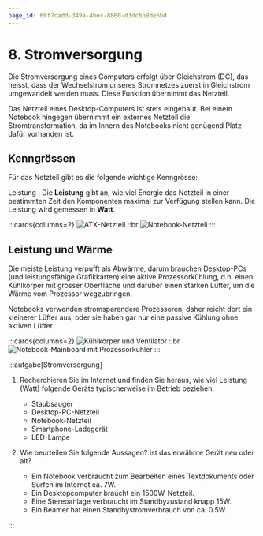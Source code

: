 ```yaml
---
page_id: 60f7cadd-349a-4bec-8860-d3dc6b9de6bd
---
```


# 8. Stromversorgung

Die Stromversorgung eines Computers erfolgt über Gleichstrom (DC), das heisst, dass der Wechselstrom unseres Stromnetzes zuerst in Gleichstrom umgewandelt werden muss. Diese Funktion übernimmt das Netzteil.

Das Netzteil eines Desktop-Computers ist stets eingebaut. Bei einem Notebook hingegen übernimmt ein externes Netzteil die Stromtransformation, da im Innern des Notebooks nicht genügend Platz dafür vorhanden ist.

## Kenngrössen

Für das Netzteil gibt es die folgende wichtige Kenngrösse:

Leistung
: Die **Leistung** gibt an, wie viel Energie das Netzteil in einer bestimmten Zeit den Komponenten maximal zur Verfügung stellen kann. Die Leistung wird gemessen in **Watt**.

:::cards{columns=2}
![ATX-Netzteil](images/08-atx.jpg)
::br
![Notebook-Netzteil](images/08-power-supply.jpg)
:::

## Leistung und Wärme

Die meiste Leistung verpufft als Abwärme, darum brauchen Desktop-PCs (und leistungsfähige Grafikkarten) eine aktive Prozessorkühlung, d.h. einen Kühlkörper mit grosser Oberfläche und darüber einen starken Lüfter, um die Wärme vom Prozessor wegzubringen.

Notebooks verwenden stromsparendere Prozessoren, daher reicht dort ein kleinerer Lüfter aus, oder sie haben gar nur eine passive Kühlung ohne aktiven Lüfter.

:::cards{columns=2}
![Kühlkörper und Ventilator](images/08-heatsink-fan.jpg)
::br
![Notebook-Mainboard mit Prozessorkühler](images/08-notebook-cooling.jpg)
:::

:::aufgabe[Stromversorgung]
<Answer type="state" id="2ab0c869-d189-48bb-9e3f-1f438870a37e" />

1. Recherchieren Sie im Internet und finden Sie heraus, wie viel Leistung (Watt) folgende Geräte typischerweise im Betrieb beziehen:
   - Staubsauger
   - Desktop-PC-Netzteil
   - Notebook-Netzteil
   - Smartphone-Ladegerät
   - LED-Lampe

   <Answer type="text" id="3a105b6b-5da9-455a-a654-ef1d86be9d0d" />

2. Wie beurteilen Sie folgende Aussagen? Ist das erwähnte Gerät neu oder alt?
   - Ein Notebook verbraucht zum Bearbeiten eines Textdokuments oder Surfen im Internet ca. 7W.
   - Ein Desktopcomputer braucht ein 1500W-Netzteil.
   - Eine Stereoanlage verbraucht im Standbyzustand knapp 15W.
   - Ein Beamer hat einen Standbystromverbrauch von ca. 0.5W.

   <Answer type="text" id="99af8549-e30f-4fbf-b52a-084c320e5c53" />

:::
